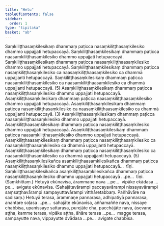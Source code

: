 ```yaml
---
title: "Hetu"
tableOfContents: false
sidebar:
  order: 1
type: "tipitaka"
basket: "ab"
---
```



<DynamicBreadcrumb />

<Division number="31">

<Paragraph number="62">
Saṃkiliṭṭhasaṃkilesikaṃ dhammaṃ paṭicca nasaṃkiliṭṭhasaṃkilesiko dhammo uppajjati hetupaccayā. Saṃkiliṭṭhasaṃkilesikaṃ dhammaṃ paṭicca naasaṃkiliṭṭhasaṃkilesiko dhammo uppajjati hetupaccayā. Saṃkiliṭṭhasaṃkilesikaṃ dhammaṃ paṭicca naasaṃkiliṭṭhaasaṃkilesiko dhammo uppajjati hetupaccayā. Saṃkiliṭṭhasaṃkilesikaṃ dhammaṃ paṭicca nasaṃkiliṭṭhasaṃkilesiko ca naasaṃkiliṭṭhaasaṃkilesiko ca dhammā uppajjanti hetupaccayā. Saṃkiliṭṭhasaṃkilesikaṃ dhammaṃ paṭicca naasaṃkiliṭṭhasaṃkilesiko ca naasaṃkiliṭṭhaasaṃkilesiko ca dhammā uppajjanti hetupaccayā. (5)
</Paragraph>

<Paragraph number="63">
Asaṃkiliṭṭhasaṃkilesikaṃ dhammaṃ paṭicca nasaṃkiliṭṭhasaṃkilesiko dhammo uppajjati hetupaccayā. Asaṃkiliṭṭhasaṃkilesikaṃ dhammaṃ paṭicca naasaṃkiliṭṭhaasaṃkilesiko dhammo uppajjati hetupaccayā. Asaṃkiliṭṭhasaṃkilesikaṃ dhammaṃ paṭicca nasaṃkiliṭṭhasaṃkilesiko ca naasaṃkiliṭṭhaasaṃkilesiko ca dhammā uppajjanti hetupaccayā. (3)
</Paragraph>

<Paragraph number="64">
Asaṃkiliṭṭhaasaṃkilesikaṃ dhammaṃ paṭicca naasaṃkiliṭṭhaasaṃkilesiko dhammo uppajjati hetupaccayā. Asaṃkiliṭṭhaasaṃkilesikaṃ dhammaṃ paṭicca nasaṃkiliṭṭhasaṃkilesiko dhammo uppajjati hetupaccayā. Asaṃkiliṭṭhaasaṃkilesikaṃ dhammaṃ paṭicca naasaṃkiliṭṭhasaṃkilesiko dhammo uppajjati hetupaccayā. Asaṃkiliṭṭhaasaṃkilesikaṃ dhammaṃ paṭicca nasaṃkiliṭṭhasaṃkilesiko ca naasaṃkiliṭṭhaasaṃkilesiko ca dhammā uppajjanti hetupaccayā. Asaṃkiliṭṭhaasaṃkilesikaṃ dhammaṃ paṭicca nasaṃkiliṭṭhasaṃkilesiko ca naasaṃkiliṭṭhasaṃkilesiko ca dhammā uppajjanti hetupaccayā. (5)
</Paragraph>

<Paragraph number="65">
Asaṃkiliṭṭhasaṃkilesikañca asaṃkiliṭṭhaasaṃkilesikañca dhammaṃ paṭicca nasaṃkiliṭṭhasaṃkilesiko dhammo uppajjati hetupaccayā…  tīṇi.
</Paragraph>

<Paragraph number="66">
Saṃkiliṭṭhasaṃkilesikañca asaṃkiliṭṭhasaṃkilesikañca dhammaṃ paṭicca nasaṃkiliṭṭhasaṃkilesiko dhammo uppajjati hetupaccayā …pe…  tīṇi. (Saṃkhittaṃ.)
</Paragraph>

<Paragraph number="67">
Hetuyā ekūnavīsa, ārammaṇe nava …pe…  vipāke ekādasa …pe…  avigate ekūnavīsa. (Sahajātavārampi paccayavārampi nissayavārampi saṃsaṭṭhavārampi sampayuttavārampi vitthāretabbaṃ. Pañhāvāre na sadisaṃ.)
</Paragraph>

</Division>
<Division number="32">

<Paragraph number="68">
Hetuyā terasa, ārammaṇe pannarasa, adhipatiyā pannarasa, anantare soḷasa …pe…  sahajāte ekūnavīsa, aññamaññe nava, nissaye chabbīsa, upanissaye sattarasa, purejāte cha, pacchājāte nava, āsevane aṭṭha, kamme terasa, vipāke aṭṭha, āhāre terasa …pe…  magge terasa, sampayutte nava, vippayutte dvādasa …pe…  avigate chabbīsa.
</Paragraph>
</Division>